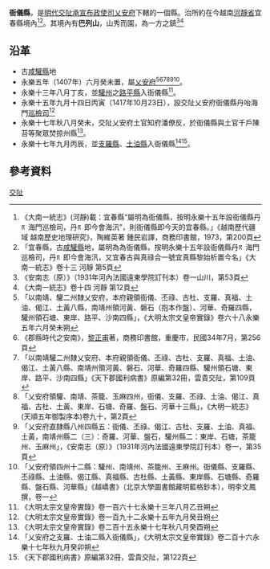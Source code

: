 {{主條目消歧義|關於交阯[[新平府|新平府]]的衙儀縣，請參見：'''[[衙儀縣_(新平府)|衙儀縣 (新平府)]]'''。}}
{{未收錄漢字|[[File:阝台.svg|14px]]|NAO}}
'''衙儀縣'''，是[[明代|明代]][[交阯承宣布政使司|交阯承宣布政使司]][[乂安府|乂安府]]下轄的一個縣。治所約在今越南[[河靜省|河靜省]]宜春縣境內<ref>《大南一統志》(河靜)載：宜春縣“屬明為衙儀縣，按明永樂十五年設衙儀縣丹[[File:阝台.svg|14px]]海門巡檢司，丹[[File:阝台.svg|14px]]即今會海汛”，則衙儀縣即今天的宜春縣。」《越南歷代疆域 越南歷史地理研究》，陶維英著 鍾民岩譯，商務印書館，1973，第200頁</ref><ref>「宜春縣，古[[咸驩縣|咸驩縣]]地，屬明為為衙儀縣，按明永樂十五年設衙儀縣丹[[File:阝台.svg|14px]]海門巡檢司，丹[[File:阝台.svg|14px]]即今會海汛，又宜春古與真祿合一號宜真縣黎始析置今名」《大南一統志》卷十三 河靜 第5頁</ref>。其境內有'''巴列山'''，山秀而園，為一方之鎮<ref>《安南志（原）》（1931年河內法國遠東學院訂刊本）卷一山川，第53頁</ref><ref>《大南一統志》卷十四 河靜 第12頁</ref>
== 沿革 ==
* 古[[咸驩縣|咸驩縣]]地
* 永樂五年（1407年）六月癸未置，屬[[乂安府|乂安府]]<ref>「以南靖、驩二州隸乂安府，本府親領衙儀、丕祿、古杜、支羅、真福、土油、偈江、土黃八縣，南靖州領河黃、磐石（抱本作盤）、河華、奇羅四縣，驩州領石塘、東岸、路平、沙南四縣」，《大明太宗文皇帝實錄》卷六十八永樂五年六月癸未朔</ref><ref>《郡縣時代之安南》，[[黎正甫|黎正甫]]著，商務印書館，重慶市，民國34年7月，第256頁</ref><ref>「以南靖驩二州隸乂安府、本府親領衙儀、丕祿、古杜、支羅、真福、土油、偈江、土黃八縣、南靖州領河黃、磐石、河華、奇羅四縣、驩州領石塘、東岸、路平、沙南四縣」《天下郡國利病書》原編第32冊，雲貴交阯，第109頁</ref><ref>「乂安府領驩、南靖、茶籠、玉麻四州，衙儀、支羅、丕祿、土油、偈江、真福、古杜、土黃、東岸、石塘、奇羅、盤石、河華十三縣」，《大明一統志》(天順五年御製序本)卷九十，第2頁</ref><ref>「乂安府直隸縣八州四縣五：衙儀、丕祿、偈江、古杜、支羅、土油、真福、土黃，南靖州縣二（三）：奇羅、河華、盤石，驩州縣二：東岸、石塘，茶籠州、玉麻州」，《安南志（原）》（1931年河內法國遠東學院訂刊本）卷一，第35頁</ref><ref>「乂安府領四州十二縣：驩州、南靖州、茶籠州、王麻州。衙儀縣、支羅縣、丕祿縣、土油縣、偈江縣、真福縣、古杜縣、土黃縣、東岸縣、石塘縣、奇羅縣、盤石縣、河華縣」《越嶠書》（北京大學圖書館藏明藍格鈔本），明李文鳳撰，卷一</ref>。
* 永樂十三年八月丁亥，並[[驩州|驩州]]之[[路平縣|路平縣]]入衙儀縣<ref>《大明太宗文皇帝實錄》卷一百六十七永樂十三年八月乙丑朔</ref>。
* 永樂十五年九月十四日丙寅（1417年10月23日），設交阯乂安府衙儀縣丹咍海門[[巡檢司|巡檢司]]<ref>《大明太宗文皇帝實錄》卷一百九十二永樂十五年九月癸丑朔</ref>
* 永樂十七年秋八月癸未，交阯乂安府土官知府潘僚反，於衙儀縣與土官千戶陳苔等聚眾焚掠州縣<ref>《大明太宗文皇帝實錄》卷二百十五永樂十七年秋八月癸酉朔</ref>。
* 永樂十七年九月丙辰，並[[支羅縣|支羅縣]]、[[土油縣|土油縣]]入衙儀縣<ref>「乂安府之支羅、土油二縣入衙儀縣」，《大明太宗文皇帝實錄》卷二百十六永樂十七年秋九月癸卯朔</ref><ref>《天下郡國利病書》原編第32冊，雲貴交阯，第122頁</ref>。

== 參考資料 ==
{{reflist}}
{{交阯承宣布政使司行政區劃}}
[[Category:明朝縣份|交阯]]